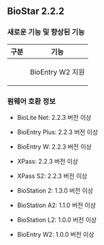 ## BioStar 2.2.2

### 새로운 기능 및 향상된 기능

<Table className='col2-2-8'>
<Thead>

<Th>구분</Th>

<Th>기능</Th>

</Thead>
<Tbody>
<Row>

<Td><Cmd sid='common.gnb.device' /></Td>

<Td>

BioEntry W2 지원

</Td>
</Row>
</Tbody>
</Table>

### 펌웨어 호환 정보

* BioLite Net: 2.2.3 버전 이상

* BioEntry Plus: 2.2.3 버전 이상

* BioEntry W: 2.2.3 버전 이상

* XPass: 2.2.3 버전 이상

* XPass S2: 2.2.3 버전 이상

* BioStation 2: 1.3.0 버전 이상

* BioStation A2: 1.1.0 버전 이상

* BioStation L2: 1.0.0 버전 이상

* BioEntry W2: 1.0.0 버전 이상